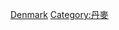 {{Cat main|丹麥國防軍}}
{{Commons category|Military of Denmark}}
[[Category:欧洲各国军事|Denmark]]
[[Category:丹麥|Category:丹麥]]